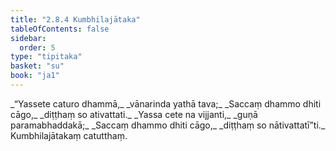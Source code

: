 ```yaml
---
title: "2.8.4 Kumbhilajātaka"
tableOfContents: false
sidebar:
  order: 5
type: "tipitaka"
basket: "su"
book: "ja1"
---
```



<DynamicBreadcrumb />

<Division number="147" book="ja1">

<Paragraph number="579" type="verses" book="ja1">
_“Yassete caturo dhammā,_  
_vānarinda yathā tava;_  
_Saccaṃ dhammo dhiti cāgo,_  
_diṭṭhaṃ so ativattati._  

</Paragraph>

</Division>
<Division number="148" book="ja1">

<Paragraph number="580" type="verses" book="ja1">
_Yassa cete na vijjanti,_  
_guṇā paramabhaddakā;_  
_Saccaṃ dhammo dhiti cāgo,_  
_diṭṭhaṃ so nātivattatī”ti._  


</Paragraph>
</Division>

<Paragraph number="581" type="center" book="ja1">
Kumbhilajātakaṃ catutthaṃ.
</Paragraph>
